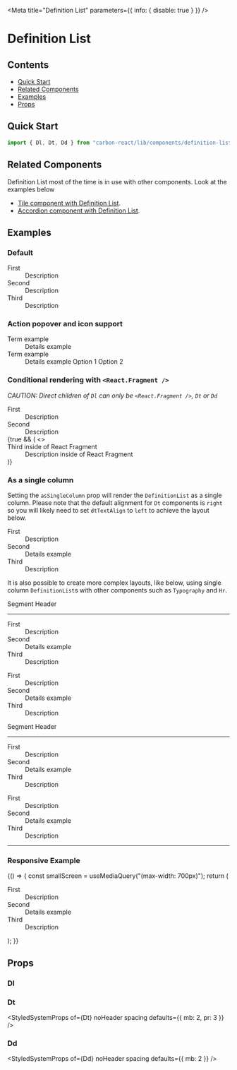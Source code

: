

<Meta title="Definition List" parameters={{ info: { disable: true } }} />

# Definition List

## Contents

- [Quick Start](#quick-start)
- [Related Components](#related-components)
- [Examples](#examples)
- [Props](#props)

## Quick Start

```javascript
import { Dl, Dt, Dd } from "carbon-react/lib/components/definition-list";
```

## Related Components

Definition List most of the time is in use with other components. Look at the examples below

- [Tile component with Definition List](/?path=/docs/tile--with-definition-list-default "Tile component with Definition List").
- [Accordion component with Definition List](/?path=/docs/accordion--with-a-definition-list "Accordion component with Definition List").

## Examples

### Default

<Canvas>
  <Story name="default">
    <Dl>
      <Dt>First</Dt>
      <Dd>Description</Dd>
      <Dt>Second</Dt>
      <Dd>Description</Dd>
      <Dt>Third</Dt>
      <Dd>Description</Dd>
    </Dl>
  </Story>
</Canvas>

### Action popover and icon support

<Canvas>
  <Story name="action popover and icon support">
    <Dl>
      <Dt>
        <Box paddingTop="4px">Term example</Box>
      </Dt>
      <Dd>
        <Box display="inline-flex" alignItems="center">
          <Box mr={1}>Details example</Box>
          <Icon type="tick" />
        </Box>
      </Dd>
      <Dt>
        <Box paddingTop="4px">Term example</Box>
      </Dt>
      <Dd>
        <Box display="inline-flex" alignItems="center">
          <Icon mr={1} type="tick" />
          <Box mr={2}>Details example</Box>
          <ActionPopover rightAlignMenu>
            <ActionPopoverItem>Option 1</ActionPopoverItem>
            <ActionPopoverItem>Option 2</ActionPopoverItem>
          </ActionPopover>
        </Box>
      </Dd>
    </Dl>
  </Story>
</Canvas>

### Conditional rendering with `<React.Fragment />`

_CAUTION: Direct children of `Dl` can only be `<React.Fragment />`, `Dt` or `Dd`_

<Canvas>
  <Story
    name="with conditional rendering"
    parameters={{ chromatic: { disableSnapshot: true } }}
  >
    <Dl>
      <Dt>First</Dt>
      <Dd>Description</Dd>
      <Dt>Second</Dt>
      <Dd>Description</Dd>
      {true && (
        <>
          <Dt>Third inside of React Fragment</Dt>
          <Dd>Description inside of React Fragment</Dd>
        </>
      )}
    </Dl>
  </Story>
</Canvas>

### As a single column

Setting the `asSingleColumn` prop will render the `DefinitionList` as a single column. Please note that the default alignment
for `Dt` components is `right` so you will likely need to set `dtTextAlign` to `left` to achieve the layout below.

<Canvas>
  <Story name="as a single column">
    <Dl w="200px" dtTextAlign="left" asSingleColumn>
      <Dt>First</Dt>
      <Dd>Description</Dd>
      <Dt>Second</Dt>
      <Dd>
        <Box display="inline-flex" alignItems="center">
          <Box mr={1}>Details example</Box>
          <Icon type="tick" />
        </Box>
      </Dd>
      <Dt>Third</Dt>
      <Dd>Description</Dd>
    </Dl>
  </Story>
</Canvas>

It is also possible to create more complex layouts, like below, using single column `DefinitionList`s with other components
such as `Typography` and `Hr`.

<Canvas>
  <Story
    name="multiple single columns with segments"
    parameters={{ chromatic: { disableSnapshot: true } }}
  >
    <Box width="65%" px={2} pt={4} pb={3}>
      <Box width="90%">
        <Typography color="rgba(0,0,0,0.55)" variant="segment-subheader-alt">
          Segment Header
        </Typography>
        <Hr ml={0} mt={2} />
      </Box>
      <Box mb={3} display="flex">
        <Box flexGrow="1">
          <Dl dtTextAlign="left" asSingleColumn>
            <Dt>First</Dt>
            <Dd>Description</Dd>
            <Dt>Second</Dt>
            <Dd>
              <Box display="inline-flex" alignItems="center">
                <Box mr={1}>Details example</Box>
                <Icon type="tick" />
              </Box>
            </Dd>
            <Dt>Third</Dt>
            <Dd>Description</Dd>
          </Dl>
        </Box>
        <Box flexGrow="1">
          <Dl dtTextAlign="left" asSingleColumn>
            <Dt>First</Dt>
            <Dd>Description</Dd>
            <Dt>Second</Dt>
            <Dd>
              <Box display="inline-flex" alignItems="center">
                <Box mr={1}>Details example</Box>
                <Icon type="tick" />
              </Box>
            </Dd>
            <Dt>Third</Dt>
            <Dd>Description</Dd>
          </Dl>
        </Box>
      </Box>
      <Box width="90%">
        <Typography color="rgba(0,0,0,0.55)" variant="segment-subheader-alt">
          Segment Header
        </Typography>
        <Hr ml={0} mt={2} />
      </Box>
      <Box display="flex">
        <Box width="100%">
          <Dl dtTextAlign="left" asSingleColumn>
            <Dt>First</Dt>
            <Dd>Description</Dd>
            <Dt>Second</Dt>
            <Dd>
              <Box display="inline-flex" alignItems="center">
                <Box mr={1}>Details example</Box>
                <Icon type="tick" />
              </Box>
            </Dd>
            <Dt>Third</Dt>
            <Dd>Description</Dd>
          </Dl>
        </Box>
        <Box width="100%">
          <Dl dtTextAlign="left" asSingleColumn>
            <Dt>First</Dt>
            <Dd>Description</Dd>
            <Dt>Second</Dt>
            <Dd>
              <Box display="inline-flex" alignItems="center">
                <Box mr={1}>Details example</Box>
                <Icon type="tick" />
              </Box>
            </Dd>
            <Dt>Third</Dt>
            <Dd>Description</Dd>
          </Dl>
        </Box>
      </Box>
      <Box width="90%">
        <Hr ml={0} mt={1} />
      </Box>
    </Box>
  </Story>
</Canvas>

### Responsive Example

<Canvas>
  <Story 
    name="responsive" 
    parameters={
      { 
        chromatic: { 
          viewports: [1200, 500] 
        } 
      }
    }
  >
    {() => {
      const smallScreen = useMediaQuery("(max-width: 700px)");
      return (
        <Dl 
          ddTextAlign={smallScreen === "right"} 
          dtTextAlign={smallScreen ? "left" : "right"} 
          asSingleColumn={smallScreen}
        >
          <Dt>First</Dt>
          <Dd>Description</Dd>
          <Dt>Second</Dt>
          <Dd>
            <Box display="inline-flex" alignItems="center">
              <Box mr={1}>Details example</Box>
              <Icon type="tick" />
            </Box>
          </Dd>
          <Dt>Third</Dt>
          <Dd>Description</Dd>
        </Dl>
      );
    }}
  </Story>
</Canvas>

## Props

### Dl

<StyledSystemProps of={Dl} noHeader spacing />

### Dt

<StyledSystemProps of={Dt} noHeader spacing defaults={{ mb: 2, pr: 3 }} />

### Dd

<StyledSystemProps of={Dd} noHeader spacing defaults={{ mb: 2 }} />
